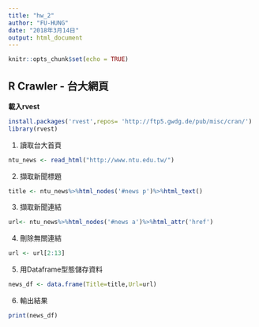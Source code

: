 ```yaml
---
title: "hw_2"
author: "FU-HUNG"
date: "2018年3月14日"
output: html_document
---
```


```r
knitr::opts_chunk$set(echo = TRUE)
```

## R Crawler - 台大網頁

**載入rvest**
```r
install.packages('rvest',repos= 'http://ftp5.gwdg.de/pub/misc/cran/')
library(rvest)
```
1. 讀取台大首頁
```r
ntu_news <- read_html("http://www.ntu.edu.tw/")
```
2. 擷取新聞標題
```r
title <- ntu_news%>%html_nodes('#news p')%>%html_text()
```
3. 擷取新聞連結
```r
url<- ntu_news%>%html_nodes('#news a')%>%html_attr('href')
```
4. 刪除無關連結
```r
url <- url[2:13]
```
5. 用Dataframe型態儲存資料
```r
news_df <- data.frame(Title=title,Url=url)
```
6. 輸出結果
```r
print(news_df)
```

